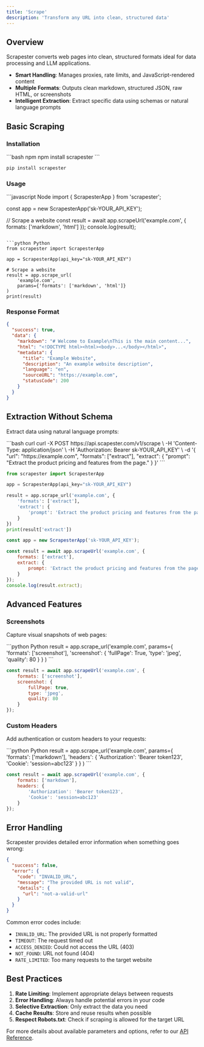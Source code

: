 ```yaml
---
title: 'Scrape'
description: 'Transform any URL into clean, structured data'
---
```


## Overview

Scrapester converts web pages into clean, structured formats ideal for data processing and LLM applications.

- **Smart Handling**: Manages proxies, rate limits, and JavaScript-rendered content
- **Multiple Formats**: Outputs clean markdown, structured JSON, raw HTML, or screenshots
- **Intelligent Extraction**: Extract specific data using schemas or natural language prompts

## Basic Scraping

### Installation

<CodeGroup>
```bash npm
npm install scrapester
```

```bash pip
pip install scrapester
```
</CodeGroup>

### Usage

<CodeGroup>
```javascript Node
import { ScrapesterApp } from 'scrapester';

const app = new ScrapesterApp('sk-YOUR_API_KEY');

// Scrape a website
const result = await app.scrapeUrl('example.com', {
    formats: ['markdown', 'html']
});
console.log(result);
```

```python Python
from scrapester import ScrapesterApp

app = ScrapesterApp(api_key="sk-YOUR_API_KEY")

# Scrape a website
result = app.scrape_url(
    'example.com',
    params={'formats': ['markdown', 'html']}
)
print(result)
```
</CodeGroup>

### Response Format

```json
{
  "success": true,
  "data": {
    "markdown": "# Welcome to Example\nThis is the main content...",
    "html": "<!DOCTYPE html><html><body>...</body></html>",
    "metadata": {
      "title": "Example Website",
      "description": "An example website description",
      "language": "en",
      "sourceURL": "https://example.com",
      "statusCode": 200
    }
  }
}
```

## Extraction Without Schema

Extract data using natural language prompts:

<CodeGroup>
```bash curl
curl -X POST https://api.scapester.com/v1/scrape \
    -H 'Content-Type: application/json' \
    -H 'Authorization: Bearer sk-YOUR_API_KEY' \
    -d '{
      "url": "https://example.com",
      "formats": ["extract"],
      "extract": {
        "prompt": "Extract the product pricing and features from the page."
      }
    }'
```

```python Python
from scrapester import ScrapesterApp

app = ScrapesterApp(api_key="sk-YOUR_API_KEY")

result = app.scrape_url('example.com', {
    'formats': ['extract'],
    'extract': {
        'prompt': 'Extract the product pricing and features from the page.'
    }
})
print(result['extract'])
```

```javascript Node
const app = new ScrapesterApp('sk-YOUR_API_KEY');

const result = await app.scrapeUrl('example.com', {
    formats: ['extract'],
    extract: {
        prompt: 'Extract the product pricing and features from the page.'
    }
});
console.log(result.extract);
```
</CodeGroup>

## Advanced Features

### Screenshots

Capture visual snapshots of web pages:

<CodeGroup>
```python Python
result = app.scrape_url('example.com', 
    params={
        'formats': ['screenshot'],
        'screenshot': {
            'fullPage': True,
            'type': 'jpeg',
            'quality': 80
        }
    }
)
```

```javascript Node
const result = await app.scrapeUrl('example.com', {
    formats: ['screenshot'],
    screenshot: {
        fullPage: true,
        type: 'jpeg',
        quality: 80
    }
});
```
</CodeGroup>

### Custom Headers

Add authentication or custom headers to your requests:

<CodeGroup>
```python Python
result = app.scrape_url('example.com', 
    params={
        'formats': ['markdown'],
        'headers': {
            'Authorization': 'Bearer token123',
            'Cookie': 'session=abc123'
        }
    }
)
```

```javascript Node
const result = await app.scrapeUrl('example.com', {
    formats: ['markdown'],
    headers: {
        'Authorization': 'Bearer token123',
        'Cookie': 'session=abc123'
    }
});
```
</CodeGroup>

## Error Handling

Scrapester provides detailed error information when something goes wrong:

```json
{
  "success": false,
  "error": {
    "code": "INVALID_URL",
    "message": "The provided URL is not valid",
    "details": {
      "url": "not-a-valid-url"
    }
  }
}
```

Common error codes include:
- `INVALID_URL`: The provided URL is not properly formatted
- `TIMEOUT`: The request timed out
- `ACCESS_DENIED`: Could not access the URL (403)
- `NOT_FOUND`: URL not found (404)
- `RATE_LIMITED`: Too many requests to the target website

## Best Practices

1. **Rate Limiting**: Implement appropriate delays between requests
2. **Error Handling**: Always handle potential errors in your code
3. **Selective Extraction**: Only extract the data you need
4. **Cache Results**: Store and reuse results when possible
5. **Respect Robots.txt**: Check if scraping is allowed for the target URL

For more details about available parameters and options, refer to our [API Reference](/api-reference).